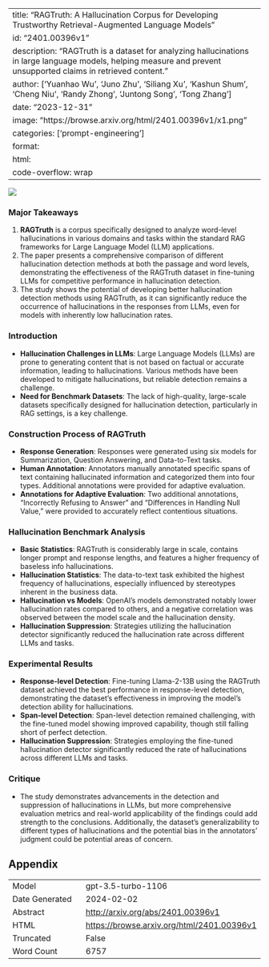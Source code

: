 
---
title: "RAGTruth: A Hallucination Corpus for Developing Trustworthy Retrieval-Augmented Language Models"
id: "2401.00396v1"
description: "RAGTruth is a dataset for analyzing hallucinations in large language models, helping measure and prevent unsupported claims in retrieved content."
author: ['Yuanhao Wu', 'Juno Zhu', 'Siliang Xu', 'Kashun Shum', 'Cheng Niu', 'Randy Zhong', 'Juntong Song', 'Tong Zhang']
date: "2023-12-31"
image: "https://browse.arxiv.org/html/2401.00396v1/x1.png"
categories: ['prompt-engineering']
format:
  html:
    code-overflow: wrap
---

![](https://browse.arxiv.org/html/2401.00396v1/x1.png)

### Major Takeaways

1. **RAGTruth** is a corpus specifically designed to analyze word-level hallucinations in various domains and tasks within the standard RAG frameworks for Large Language Model (LLM) applications.
2. The paper presents a comprehensive comparison of different hallucination detection methods at both the passage and word levels, demonstrating the effectiveness of the RAGTruth dataset in fine-tuning LLMs for competitive performance in hallucination detection.
3. The study shows the potential of developing better hallucination detection methods using RAGTruth, as it can significantly reduce the occurrence of hallucinations in the responses from LLMs, even for models with inherently low hallucination rates.

### Introduction
- **Hallucination Challenges in LLMs**: Large Language Models (LLMs) are prone to generating content that is not based on factual or accurate information, leading to hallucinations. Various methods have been developed to mitigate hallucinations, but reliable detection remains a challenge.
- **Need for Benchmark Datasets**: The lack of high-quality, large-scale datasets specifically designed for hallucination detection, particularly in RAG settings, is a key challenge.

### Construction Process of RAGTruth
- **Response Generation**: Responses were generated using six models for Summarization, Question Answering, and Data-to-Text tasks.
- **Human Annotation**: Annotators manually annotated specific spans of text containing hallucinated information and categorized them into four types. Additional annotations were provided for adaptive evaluation.
- **Annotations for Adaptive Evaluation**: Two additional annotations, "Incorrectly Refusing to Answer" and "Differences in Handling Null Value," were provided to accurately reflect contentious situations.

### Hallucination Benchmark Analysis
- **Basic Statistics**: RAGTruth is considerably large in scale, contains longer prompt and response lengths, and features a higher frequency of baseless info hallucinations.
- **Hallucination Statistics**: The data-to-text task exhibited the highest frequency of hallucinations, especially influenced by stereotypes inherent in the business data.
- **Hallucination vs Models**: OpenAI’s models demonstrated notably lower hallucination rates compared to others, and a negative correlation was observed between the model scale and the hallucination density.
- **Hallucination Suppression**: Strategies utilizing the hallucination detector significantly reduced the hallucination rate across different LLMs and tasks.

### Experimental Results
- **Response-level Detection**: Fine-tuning Llama-2-13B using the RAGTruth dataset achieved the best performance in response-level detection, demonstrating the dataset's effectiveness in improving the model’s detection ability for hallucinations.
- **Span-level Detection**: Span-level detection remained challenging, with the fine-tuned model showing improved capability, though still falling short of perfect detection.
- **Hallucination Suppression**: Strategies employing the fine-tuned hallucination detector significantly reduced the rate of hallucinations across different LLMs and tasks.

### Critique
- The study demonstrates advancements in the detection and suppression of hallucinations in LLMs, but more comprehensive evaluation metrics and real-world applicability of the findings could add strength to the conclusions. Additionally, the dataset's generalizability to different types of hallucinations and the potential bias in the annotators' judgment could be potential areas of concern.

## Appendix

|          |          |
|----------|----------|
| Model     | gpt-3.5-turbo-1106       |
| Date Generated     | 2024-02-02       |
| Abstract | [http://arxiv.org/abs/2401.00396v1](http://arxiv.org/abs/2401.00396v1)        |
| HTML     | [https://browse.arxiv.org/html/2401.00396v1](https://browse.arxiv.org/html/2401.00396v1)       |
| Truncated       | False       |
| Word Count       | 6757       |